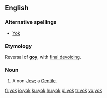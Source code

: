 ==English==
===Alternative spellings===
*[[Yok]]
===Etymology===
Reversal of '''[[goy]]''', with [[w:final devoicing|final devoicing]].
===Noun===
{{en-noun}}

# {{pejorative}} A non-[[Jew]]; a [[Gentile]].

[[fr:yok]]
[[io:yok]]
[[ku:yok]]
[[hu:yok]]
[[pl:yok]]
[[tr:yok]]
[[vo:yok]]